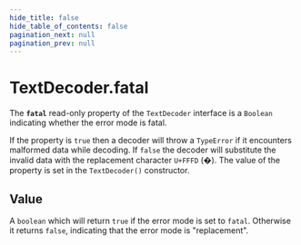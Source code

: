 ```yaml
---
hide_title: false
hide_table_of_contents: false
pagination_next: null
pagination_prev: null
---
```

# TextDecoder.fatal

The **`fatal`** read-only property of the `TextDecoder` interface is a `Boolean` indicating whether the error mode is fatal.

If the property is `true` then a decoder will throw a `TypeError` if it encounters malformed data while decoding.
If `false` the decoder will substitute the invalid data with the replacement character `U+FFFD` (�).
The value of the property is set in the `TextDecoder()` constructor.

## Value

A `boolean` which will return `true` if the error mode is set to `fatal`.
Otherwise it returns `false`, indicating that the error mode is "replacement".
